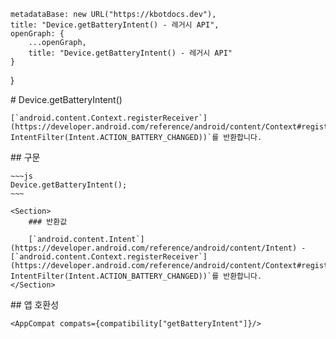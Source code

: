 
    metadataBase: new URL("https://kbotdocs.dev"),
    title: "Device.getBatteryIntent() - 레거시 API",
    openGraph: {
        ...openGraph,
        title: "Device.getBatteryIntent() - 레거시 API"
    }
}

<Section>
    # Device.getBatteryIntent()

    [`android.content.Context.registerReceiver`](https://developer.android.com/reference/android/content/Context#registerReceiver(android.content.BroadcastReceiver,%20android.content.IntentFilter))`(null, IntentFilter(Intent.ACTION_BATTERY_CHANGED))`를 반환합니다.
</Section>
<Section>
    ## 구문

    ~~~js
    Device.getBatteryIntent();
    ~~~

    <Section>
        ### 반환값

        [`android.content.Intent`](https://developer.android.com/reference/android/content/Intent) - [`android.content.Context.registerReceiver`](https://developer.android.com/reference/android/content/Context#registerReceiver(android.content.BroadcastReceiver,%20android.content.IntentFilter))`(null, IntentFilter(Intent.ACTION_BATTERY_CHANGED))`를 반환합니다.
    </Section>
</Section>
<Section>
    ## 앱 호환성

    <AppCompat compats={compatibility["getBatteryIntent"]}/>
</Section>